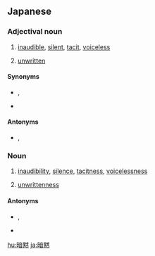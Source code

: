 ==Japanese==
{{ja-kanjitab|あん|もく|yomi=o}}

===Adjectival noun===
{{ja-adj|infl=no|あんもく|kyu=暗默}}

# {{sense|without sound or voice}} [[inaudible]], [[silent]], [[tacit]], [[voiceless]]
# {{sense|without being written}} [[unwritten]]
#: {{ja-usex|'''暗黙'''の了解|'''あんもく''' の りょうかい|'''unwritten''' consent}}

====Synonyms====
* {{sense|silent}} {{l|ja|無言}}, {{l|ja|静か}}
* {{sense|unwritten}} {{l|ja|不文}}

====Antonyms====
* {{sense|silent}} {{l|ja|有言}}, {{l|ja|可聴}}

<!--====Inflection====
{{ja-no|あんもく}}-->

===Noun===
{{ja-noun|あんもく|kyu=暗默}}

# {{sense|state without sound or voice}} [[inaudibility]], [[silence]], [[tacitness]], [[voicelessness]]
# {{sense|state without being written}} [[unwrittenness]]

====Antonyms====
* {{sense|silence}} {{l|ja|有言}}, {{l|ja|沈黙}}
* {{sense|unwrittenness}} {{l|ja|明文化}}

[[hu:暗黙]]
[[ja:暗黙]]